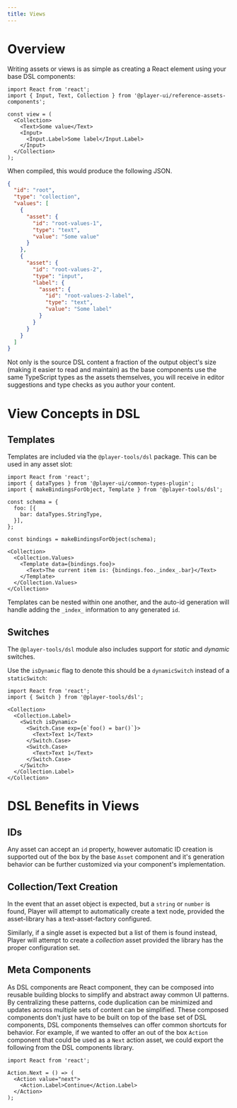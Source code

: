 ```yaml
---
title: Views
---
```


# Overview
Writing assets or views is as simple as creating a React element using your base DSL components:

```tsx
import React from 'react';
import { Input, Text, Collection } from '@player-ui/reference-assets-components';

const view = (
  <Collection>
    <Text>Some value</Text>
    <Input>
      <Input.Label>Some label</Input.Label>
    </Input>
  </Collection>
);
```

When compiled, this would produce the following JSON.

```json
{
  "id": "root",
  "type": "collection",
  "values": [
    {
      "asset": {
        "id": "root-values-1",
        "type": "text",
        "value": "Some value"
      }
    },
    {
      "asset": {
        "id": "root-values-2",
        "type": "input",
        "label": {
          "asset": {
            "id": "root-values-2-label",
            "type": "text",
            "value": "Some label"
          }
        }
      }
    }
  ]
}
```

Not only is the source DSL content a fraction of the output object's size (making it easier to read and maintain) as the base components use the same TypeScript types as the assets themselves, you will receive in editor suggestions and type checks as you author your content. 

# View Concepts in DSL

## Templates

Templates are included via the `@player-tools/dsl` package. This can be used in any asset slot:

```tsx
import React from 'react';
import { dataTypes } from '@player-ui/common-types-plugin';
import { makeBindingsForObject, Template } from '@player-tools/dsl';

const schema = {
  foo: [{
    bar: dataTypes.StringType,
  }],
};

const bindings = makeBindingsForObject(schema);

<Collection>
  <Collection.Values>
    <Template data={bindings.foo}>
      <Text>The current item is: {bindings.foo._index_.bar}</Text>
    </Template>
  </Collection.Values>
</Collection>
```

Templates can be nested within one another, and the auto-id generation will handle adding the `_index_` information to any generated `id`.

## Switches

The `@player-tools/dsl` module also includes support for _static_ and _dynamic_ switches.

Use the `isDynamic` flag to denote this should be a `dynamicSwitch` instead of a `staticSwitch`:

```tsx
import React from 'react';
import { Switch } from '@player-tools/dsl';

<Collection>
  <Collection.Label>
    <Switch isDynamic>
      <Switch.Case exp={e`foo() = bar()`}>
        <Text>Text 1</Text>
      </Switch.Case>
      <Switch.Case>
        <Text>Text 1</Text>
      </Switch.Case>
    </Switch>
  </Collection.Label>
</Collection>
```

# DSL Benefits in Views

## IDs

Any asset can accept an `id` property, however automatic ID creation is supported out of the box by the base `Asset` component and it's generation behavior can be further customized via your component's implementation.

## Collection/Text Creation

In the event that an asset object is expected, but a `string` or `number` is found, Player will attempt to automatically create a text node, provided the asset-library has a text-asset-factory configured.

Similarly, if a single asset is expected but a list of them is found instead, Player will attempt to create a _collection_ asset provided the library has the proper configuration set.

## Meta Components

As DSL components are React component, they can be composed into reusable building blocks to simplify and abstract away common UI patterns. By centralizing these patterns, code duplication can be minimized and updates across multiple sets of content can be simplified. These composed components don't just have to be built on top of the base set of DSL components, DSL components themselves can offer common shortcuts for behavior. For example, if we wanted to offer an out of the box `Action` component that could be used as a `Next` action asset, we could export the following from the DSL components library.

```tsx
import React from 'react';

Action.Next = () => (
  <Action value="next">
    <Action.Label>Continue</Action.Label>
  </Action>
);
```